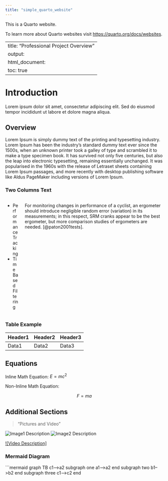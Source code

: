 ```yaml
---
title: "simple_quarto_website"
---
```


This is a Quarto website.

To learn more about Quarto websites visit <https://quarto.org/docs/websites>.






---
title: "Professional Project Overview"
output:
  html_document:
    toc: true
---

# Introduction {#section1}

Lorem ipsum dolor sit amet, consectetur adipiscing elit. Sed do eiusmod tempor incididunt ut labore et dolore magna aliqua.

## Overview {#subsection1}

Lorem Ipsum is simply dummy text of the printing and typesetting industry. Lorem Ipsum has been the industry's standard dummy text ever since the 1500s, when an unknown printer took a galley of type and scrambled it to make a type specimen book. It has survived not only five centuries, but also the leap into electronic typesetting, remaining essentially unchanged. It was popularised in the 1960s with the release of Letraset sheets containing Lorem Ipsum passages, and more recently with desktop publishing software like Aldus PageMaker including versions of Lorem Ipsum.

### Two Columns Text

:::::: {.columns}
::: {.column}
- Performance Tracking
- Time Based Filtering
:::
::: {.column}
For monitoring changes in performance of a cyclist, an ergometer should introduce negligible random error (variation) in its measurements; in this respect, SRM cranks appear to be the best ergometer, but more comparison studies of ergometers are needed. [@paton2001tests].
:::
::::::

### Table Example

| Header1 | Header2 | Header3 |
|---------|---------|---------|
| Data1   | Data2   | Data3   |

## Equations {#subsection2}

Inline Math Equation: $E=mc^2$

Non-Inline Math Equation:

$$
F = ma
$$

## Additional Sections {#subsection3}

> "Pictures and Video"

![Image1 Description](images\pic1.png)
![Image2 Description](images\pic2.png)

[![Video Description]](https://www.youtube.com/watch?v=KWPC7zj2e2E)

### Mermaid Diagram

```mermaid
graph TB
    c1-->a2
    subgraph one
    a1-->a2
    end
    subgraph two
    b1-->b2
    end
    subgraph three
    c1-->c2
    end




